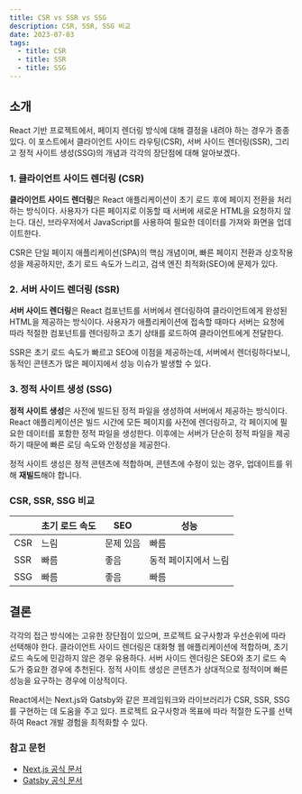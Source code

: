 ```yaml
---
title: CSR vs SSR vs SSG
description: CSR, SSR, SSG 비교
date: 2023-07-03
tags:
  - title: CSR
  - title: SSR
  - title: SSG
---
```


## 소개

React 기반 프로젝트에서, 페이지 렌더링 방식에 대해 결정을 내려야 하는 경우가 종종 있다. 이 포스트에서 클라이언트 사이드 라우팅(CSR), 서버 사이드 렌더링(SSR), 그리고 정적 사이트 생성(SSG)의 개념과 각각의 장단점에 대해 알아보겠다.

### 1. 클라이언트 사이드 렌더링 (CSR)

**클라이언트 사이드 렌더링**은 React 애플리케이션이 초기 로드 후에 페이지 전환을 처리하는 방식이다.
사용자가 다른 페이지로 이동할 때 서버에 새로운 HTML을 요청하지 않는다.
대신, 브라우저에서 JavaScript를 사용하여 필요한 데이터를 가져와 화면을 업데이트한다.

CSR은 단일 페이지 애플리케이션(SPA)의 핵심 개념이며, 빠른 페이지 전환과 상호작용성을 제공하지만, 초기 로드 속도가 느리고, 검색 엔진 최적화(SEO)에 문제가 있다.

### 2. 서버 사이드 렌더링 (SSR)

**서버 사이드 렌더링**은 React 컴포넌트를 서버에서 렌더링하여 클라이언트에게 완성된 HTML을 제공하는 방식이다.
사용자가 애플리케이션에 접속할 때마다 서버는 요청에 따라 적절한 컴포넌트를 렌더링하고 초기 상태를 로드하여 클라이언트에게 전달한다.

SSR은 초기 로드 속도가 빠르고 SEO에 이점을 제공하는데, 서버에서 렌더링하다보니, 동적인 콘텐츠가 많은 페이지에서 성능 이슈가 발생할 수 있다.

### 3. 정적 사이트 생성 (SSG)

**정적 사이트 생성**은 사전에 빌드된 정적 파일을 생성하여 서버에서 제공하는 방식이다.
React 애플리케이션은 빌드 시간에 모든 페이지를 사전에 렌더링하고, 각 페이지에 필요한 데이터를 포함한 정적 파일을 생성한다.
이후에는 서버가 단순히 정적 파일을 제공하기 때문에 빠른 로딩 속도와 안정성을 제공한다.

정적 사이트 생성은 정적 콘텐츠에 적합하며, 콘텐츠에 수정이 있는 경우, 업데이트를 위해 **재빌드**해야 합니다.

### CSR, SSR, SSG 비교

|     | 초기 로드 속도 | SEO       | 성능                 |
| --- | -------------- | --------- | -------------------- |
| CSR | 느림           | 문제 있음 | 빠름                 |
| SSR | 빠름           | 좋음      | 동적 페이지에서 느림 |
| SSG | 빠름           | 좋음      | 빠름                 |

## 결론

각각의 접근 방식에는 고유한 장단점이 있으며, 프로젝트 요구사항과 우선순위에 따라 선택해야 한다.
클라이언트 사이드 렌더링은 대화형 웹 애플리케이션에 적합하며, 초기 로드 속도에 민감하지 않은 경우 유용하다.
서버 사이드 렌더링은 SEO와 초기 로드 속도가 중요한 경우에 추천된다.
정적 사이트 생성은 콘텐츠가 상대적으로 정적이며 빠른 성능을 요구하는 경우에 이상적이다.

React에서는 Next.js와 Gatsby와 같은 프레임워크와 라이브러리가 CSR, SSR, SSG를 구현하는 데 도움을 주고 있다.
프로젝트 요구사항과 목표에 따라 적절한 도구를 선택하여 React 개발 경험을 최적화할 수 있다.

### 참고 문헌

- [Next.js 공식 문서](https://nextjs.org/docs)
- [Gatsby 공식 문서](https://www.gatsbyjs.com/docs/)
